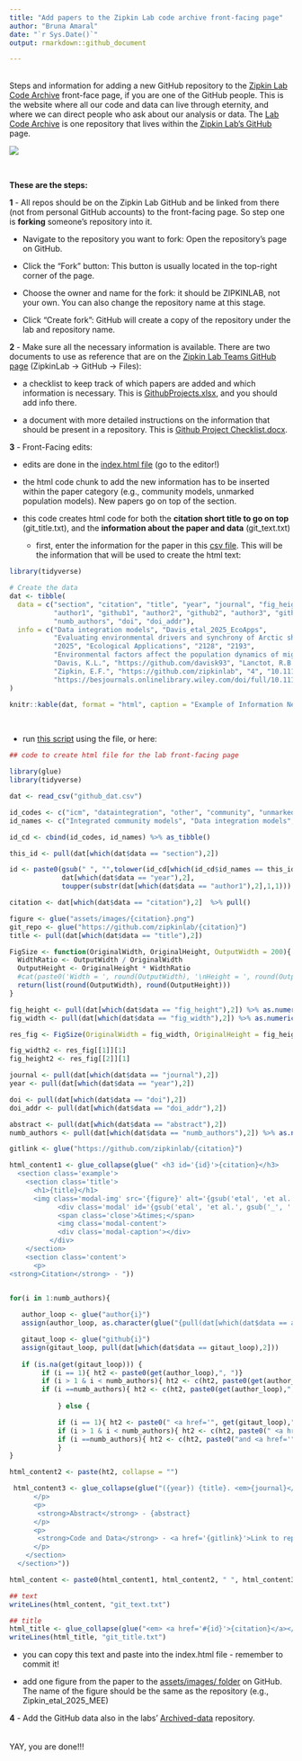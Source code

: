 ```yaml
---
title: "Add papers to the Zipkin Lab code archive front-facing page"
author: "Bruna Amaral"
date: "`r Sys.Date()`"
output: rmarkdown::github_document

---
```

<br>
Steps and information for adding a new GitHub repository to the [Zipkin Lab Code Archive](https://zipkinlab.github.io/) front-face page, if you are one of the GitHub people. This is the website where all our code and data can live through eternity, and where we can direct people who ask about our analysis or data. The [Lab Code Archive](https://github.com/zipkinlab/zipkinlab.github.io) is one repository that lives within the [Zipkin Lab's GitHub](https://github.com/zipkinlab) page.

![](assets/images/lab_page.png)

<br>

<b>These are the steps:</b>

<b>1</b> - All repos should be on the Zipkin Lab GitHub and be linked from there (not from personal GitHub accounts) to the front-facing page. So step one is <b>forking</b> someone's repository into it.

  * Navigate to the repository you want to fork: Open the repository's page on GitHub.

  * Click the "Fork" button: This button is usually located in the top-right corner of the page.

  * Choose the owner and name for the fork: it should be ZIPKINLAB, not your own. You can also change the repository name at this stage.

  * Click "Create fork": GitHub will create a copy of the repository under the lab and repository name. 

<b>2</b> - Make sure all the necessary information is available. There are two documents to use as reference that are on the [Zipkin Lab Teams GitHub page](https://teams.microsoft.com/l/channel/19%3A15762ca26189456f989a45136b141e94%40thread.tacv2/GitHub?groupId=a1e331a0-3ad7-4671-a13e-3629dea6fd3b&tenantId=22177130-642f-41d9-9211-74237ad5687d) (ZipkinLab -> GitHub -> Files):

  * a checklist to keep track of which papers are added and which information is necessary. This is [GithubProjects.xlsx](https://michiganstate.sharepoint.com/:x:/r/sites/STUOT-ResearchGroup/Shared%20Documents/GitHub/GithubProjects.xlsx?d=w6e21ffea9efe45ce993b24157dfe59be&csf=1&web=1&e=8rDe1n), and you should add info there.

  * a document with more detailed instructions on the information that should be present in a repository. This is [Github Project Checklist.docx](https://michiganstate.sharepoint.com/:w:/r/sites/STUOT-ResearchGroup/Shared%20Documents/GitHub/Github%20Project%20Checklist.docx?d=w2c29be3eda324515bb264af68f3b242f&csf=1&web=1&e=okdI3w).

<b>3</b> - Front-Facing edits:

  * edits are done in the [index.html file](https://github.com/zipkinlab/zipkinlab.github.io/blob/master/index.html) (go to the editor!)

  * the html code chunk to add the new information has to be inserted within the paper category (e.g., community models, unmarked population models). New papers go on top of the section.

  * this code creates html code for both the <b>citation short title to go on top</b> (git_title.txt), and the <b>information about the paper and data</b> (git_text.txt)

    + first, enter the information for the paper in this [csv file](https://michiganstate.sharepoint.com/:x:/r/sites/STUOT-ResearchGroup/Shared%20Documents/GitHub/github_dat.csv?d=w5d117ec80bf7495283bcbb7380150816&csf=1&web=1&e=klx6tk). This will be the information that will be used to create the html text:


```r
library(tidyverse)

# Create the data
dat <- tibble(
  data = c("section", "citation", "title", "year", "journal", "fig_height", "fig_width", "abstract", 
           "author1", "github1", "author2", "github2", "author3", "github3", "author4", "github4", 
           "numb_authors", "doi", "doi_addr"),
  info = c("Data integration models", "Davis_etal_2025_EcoApps", 
           "Evaluating environmental drivers and synchrony of Arctic shorebird demographic rates to inform conservation management", 
           "2025", "Ecological Applications", "2128", "2193", 
           "Environmental factors affect the population dynamics of migratory species throughout their annual cycles. However, identifying the", 
           "Davis, K.L.", "https://github.com/davisk93", "Lanctot, R.B.", "NA", "Saalfeld, S.T.", "NA", 
           "Zipkin, E.F.", "https://github.com/zipkinlab", "4", "10.1111/2041-210X.14282", 
           "https://besjournals.onlinelibrary.wiley.com/doi/full/10.1111/2041-210X.14282")
)

knitr::kable(dat, format = "html", caption = "Example of Information Needed for the Paper")
```

<br>

+ run [this script](https://michiganstate.sharepoint.com/:u:/r/sites/STUOT-ResearchGroup/Shared%20Documents/GitHub/github_html.r?csf=1&web=1&e=kJIER0) using the file, or here:
<br>
```r
## code to create html file for the lab front-facing page

library(glue)
library(tidyverse)

dat <- read_csv("github_dat.csv")

id_codes <- c("icm", "dataintegration", "other", "community", "unmarked")
id_names <- c("Integrated community models", "Data integration models", "Other projects", "Community analyses", "Unmarked population models")

id_cd <- cbind(id_codes, id_names) %>% as_tibble()

this_id <- pull(dat[which(dat$data == "section"),2])

id <- paste0(gsub(" ", "",tolower(id_cd[which(id_cd$id_names == this_id),1])),
             dat[which(dat$data == "year"),2],
             toupper(substr(dat[which(dat$data == "author1"),2],1,1)))

citation <- dat[which(dat$data == "citation"),2]  %>% pull()

figure <- glue("assets/images/{citation}.png")
git_repo <- glue("https://github.com/zipkinlab/{citation}")
title <- pull(dat[which(dat$data == "title"),2])

FigSize <- function(OriginalWidth, OriginalHeight, OutputWidth = 200){
  WidthRatio <- OutputWidth / OriginalWidth
  OutputHeight <- OriginalHeight * WidthRatio
  #cat(paste0('Width = ', round(OutputWidth), '\nHeight = ', round(OutputHeight)))
  return(list(round(OutputWidth), round(OutputHeight)))
}

fig_height <- pull(dat[which(dat$data == "fig_height"),2]) %>% as.numeric()
fig_width <- pull(dat[which(dat$data == "fig_width"),2]) %>% as.numeric()

res_fig <- FigSize(OriginalWidth = fig_width, OriginalHeight = fig_height)

fig_width2 <- res_fig[[1]][1]
fig_height2 <- res_fig[[2]][1]

journal <- pull(dat[which(dat$data == "journal"),2])
year <- pull(dat[which(dat$data == "year"),2])

doi <- pull(dat[which(dat$data == "doi"),2])
doi_addr <- pull(dat[which(dat$data == "doi_addr"),2])

abstract <- pull(dat[which(dat$data == "abstract"),2])
numb_authors <- pull(dat[which(dat$data == "numb_authors"),2]) %>% as.numeric()

gitlink <- glue("https://github.com/zipkinlab/{citation}")

html_content1 <- glue_collapse(glue(" <h3 id='{id}'>{citation}</h3>
  <section class='example'>
    <section class='title'>
      <h1>{title}</h1>
      <img class='modal-img' src='{figure}' alt='{gsub('etal', 'et al.', gsub('_', ' ',citation))}' height='{fig_height2}' width='{fig_width2}' style='background-color:white;' >
        	<div class='modal' id='{gsub('etal', 'et al.', gsub('_', ' ',citation))}'>
		    <span class='close'>&times;</span>
		    <img class='modal-content'>
		    <div class='modal-caption'></div>
	      </div>
    </section>
    <section class='content'>
      <p>
<strong>Citation</strong> - "))


for(i in 1:numb_authors){
   
   author_loop <- glue("author{i}")
   assign(author_loop, as.character(glue("{pull(dat[which(dat$data == author_loop),2])}")))

   gitaut_loop <- glue("github{i}")
   assign(gitaut_loop, pull(dat[which(dat$data == gitaut_loop),2]))
   
   if (is.na(get(gitaut_loop))) {
        if (i == 1){ ht2 <- paste0(get(author_loop),", ")}
        if (i > 1 & i < numb_authors){ ht2 <- c(ht2, paste0(get(author_loop),", "))}
        if (i ==numb_authors){ ht2 <- c(ht2, paste0(get(author_loop),", "))}
        
            } else {

            if (i == 1){ ht2 <- paste0(" <a href='", get(gitaut_loop),"'>", get(author_loop),"</a>, ")}
            if (i > 1 & i < numb_authors){ ht2 <- c(ht2, paste0(" <a href='", get(gitaut_loop),"'>", get(author_loop),"</a>, "))}
            if (i ==numb_authors){ ht2 <- c(ht2, paste0("and <a href='", get(gitaut_loop),"'>", get(author_loop),"</a>"))} 
            }
}

html_content2 <- paste(ht2, collapse = "")

 html_content3 <- glue_collapse(glue("({year}) {title}. <em>{journal}</em>. <a href='{doi_addr}'>DOI: {doi}</a>
      </p>
      <p>
       <strong>Abstract</strong> - {abstract}
      </p>
      <p>
       <strong>Code and Data</strong> - <a href='{gitlink}'>Link to repo</a>
      </p>
    </section>
  </section>"))

html_content <- paste0(html_content1, html_content2, " ", html_content3)

## text
writeLines(html_content, "git_text.txt")

## title
html_title <- glue_collapse(glue("<em> <a href='#{id}'>{citation}</a></em> |"))
writeLines(html_title, "git_title.txt")

```


  * you can copy this text and paste into the index.html file - remember to commit it!

  * add one figure from the paper to the [assets/images/ folder](https://github.com/zipkinlab/zipkinlab.github.io/tree/master/assets/images) on GitHub. The name of the figure should be the same as the repository (e.g., Zipkin_etal_2025_MEE)

<b>4</b> - Add the GitHub data also in the labs' [Archived-data](https://github.com/zipkinlab/Archived-data) repository. 
<br>
<br>
<br>
YAY, you are done!!!
<br>
<br>
<br>
